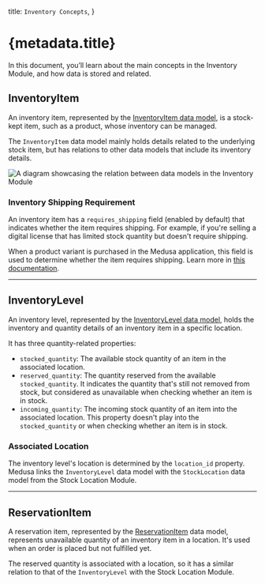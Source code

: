   title: `Inventory Concepts`,
}

# {metadata.title}

In this document, you’ll learn about the main concepts in the Inventory Module, and how data is stored and related.

## InventoryItem

An inventory item, represented by the [InventoryItem data model](/references/inventory-next/models/InventoryItem), is a stock-kept item, such as a product, whose inventory can be managed.

The `InventoryItem` data model mainly holds details related to the underlying stock item, but has relations to other data models that include its inventory details.

![A diagram showcasing the relation between data models in the Inventory Module](https://res.cloudinary.com/dza7lstvk/image/upload/v1709658103/Medusa%20Resources/inventory-architecture_kxr2ql.png)

### Inventory Shipping Requirement

An inventory item has a `requires_shipping` field (enabled by default) that indicates whether the item requires shipping. For example, if you're selling a digital license that has limited stock quantity but doesn't require shipping.

When a product variant is purchased in the Medusa application, this field is used to determine whether the item requires shipping. Learn more in [this documentation](../../product/selling-products/page.mdx).

---

## InventoryLevel

An inventory level, represented by the [InventoryLevel data model](/references/inventory-next/models/InventoryLevel), holds the inventory and quantity details of an inventory item in a specific location.

It has three quantity-related properties:

- `stocked_quantity`: The available stock quantity of an item in the associated location.
- `reserved_quantity`: The quantity reserved from the available `stocked_quantity`. It indicates the quantity that's still not removed from stock, but considered as unavailable when checking whether an item is in stock.
- `incoming_quantity`: The incoming stock quantity of an item into the associated location. This property doesn't play into the `stocked_quantity` or when checking whether an item is in stock.

### Associated Location

The inventory level's location is determined by the `location_id` property. Medusa links the `InventoryLevel` data model with the `StockLocation` data model from the Stock Location Module.

---

## ReservationItem

A reservation item, represented by the [ReservationItem](/references/inventory-next/models/ReservationItem) data model, represents unavailable quantity of an inventory item in a location. It's used when an order is placed but not fulfilled yet.

The reserved quantity is associated with a location, so it has a similar relation to that of the `InventoryLevel` with the Stock Location Module.
